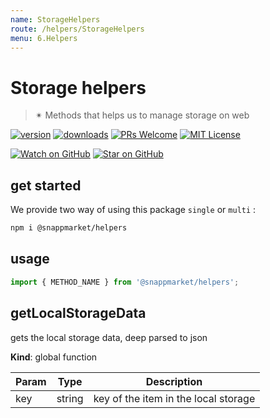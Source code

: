 ```yaml
---
name: StorageHelpers
route: /helpers/StorageHelpers
menu: 6.Helpers
---
```



# Storage helpers
> ✴ Methods that helps us to manage storage on web

[![version](https://img.shields.io/npm/v/@snappmarket/helpers.svg?style=flat-square)](https://www.npmjs.com/package/@snappmarket/helpers)
[![downloads](https://img.shields.io/npm/dm/@snappmarket/helpers.svg?style=flat-square)](https://www.npmtrends.com/@snappmarket/helpers)
[![PRs Welcome](https://img.shields.io/badge/PRs-welcome-brightgreen.svg?style=flat-square)](http://makeapullrequest.com)
[![MIT License](https://img.shields.io/npm/l/@snappmarket/helpers.svg?style=flat-square)](https://github.com/snappmarket/frontend-toolbox/blob/develop/packages/ui/index.mdx)

[![Watch on GitHub](https://img.shields.io/github/watchers/snappmarket/frontend-toolbox.svg?style=social)](https://github.com/snappmarket/frontend-toolbox/watchers)
[![Star on GitHub](https://img.shields.io/github/stars/snappmarket/frontend-toolbox.svg?style=social)](https://github.com/snappmarket/frontend-toolbox/stargazers)

## get started
We provide two way of using this package `single` or `multi` :
```bash
npm i @snappmarket/helpers
```

## usage
```javascript
import { METHOD_NAME } from '@snappmarket/helpers';
```

<!-- doc -->
<a name="getLocalStorageData"></a>

## getLocalStorageData
gets the local storage data, deep parsed to json

**Kind**: global function  

| Param | Type | Description |
| --- | --- | --- |
| key | string | key of the item in the local storage |

